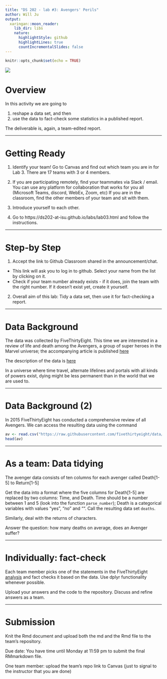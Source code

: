 ```yaml
---
title: "DS 202 - lab #3: Avengers' Perils"
author: Will Ju
output:
  xaringan::moon_reader:
    lib_dir: libs
    nature:
      highlightStyle: github
      highlightLines: true
      countIncrementalSlides: false
---
```


```r
knitr::opts_chunk$set(echo = TRUE)
```

![](https://upload.wikimedia.org/wikipedia/en/2/2b/Avengers_%28Marvel_Comics%29_vol_3_num_38.jpg)

# Overview

In this activity we are going to

1. reshape a data set, and then
2. use the data to fact-check some statistics in a published report. 

The deliverable is, again, a team-edited report.



---

# Getting Ready

1. Identify your team! Go to Canvas and find out which team you are in for Lab 3. There are 17 teams with 3 or 4 members.

2. If you are participating remotely, find your teammates via Slack / email. You can use any platform for collaboration that works for you all (Microsoft Teams, discord, WebEx, Zoom, etc)
If you are in the classroom, find the other members of your team and sit with them.

3. Introduce yourself to each other. 

4. Go to https://ds202-at-isu.github.io/labs/lab03.html and follow the instructions.

---

# Step-by Step

1. Accept the link to Github Classroom shared in the announcement/chat. 
  
  - This link will ask you to log in to github. Select your name from the list by clicking on it.  
<!-- https://classroom.github.com/a/pfl2YPZY-->
  - Check if your team number already exists - if it does, join the team with the right number. If it doesn't exist yet, create it yourself.

2. Overall aim of this lab: Tidy a data set, then use it for fact-checking a report.



---

# Data Background

The data was  collected by FiveThirtyEight. This time we are interested in a review of life and death among the Avengers, a group of super heroes in the Marvel universe; the accompanying article is published [here](https://fivethirtyeight.com/features/avengers-death-comics-age-of-ultron/)

The description of the data is [here](https://github.com/fivethirtyeight/data/tree/master/avengers)

In a universe where time travel, alternate lifelines and portals with all kinds of powers exist, dying might be less permanent than in the world that we are used to. 

---

# Data Background (2)

In 2015 FiveThirtyEight has conducted a comprehensive review of all Avengers. We can access the resulting data using the command

```r
av <- read.csv("https://raw.githubusercontent.com/fivethirtyeight/data/master/avengers/avengers.csv", stringsAsFactors = FALSE)
head(av)
```

---

# As a team: Data tidying

The avenger data consists of ten columns for each avenger called Death[1-5] to Return[1-5]

Get the data into a format where the five columns for Death[1-5] are replaced by two columns: Time, and Death. Time should be a number between 1 and 5 (look into the function `parse_number`); Death is a categorical variables with values "yes", "no" and "". Call the resulting data set `deaths`. 

Similarly, deal with the returns of characters.

Answer the question: how many deaths on average, does an Avenger suffer?

---

# Individually: fact-check

Each team member picks one of the statements in the FiveThirtyEight [analysis](https://fivethirtyeight.com/features/avengers-death-comics-age-of-ultron/) and fact checks it based on the data. Use dplyr functionality whenever possible.

Upload your answers and the code to the repository. Discuss and refine answers as a team.

---

# Submission

Knit the Rmd document and upload both the md and the Rmd file to the team's repository.



Due date: You have time until Monday at 11:59 pm to submit the final RMmarkdown file.

One team member: upload the team's repo link to Canvas (just to signal to the instructor that you are done)
